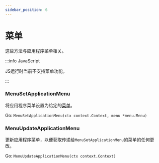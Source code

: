 ```yaml
---
sidebar_position: 6
---
```


# 菜单

这些方法与应用程序菜单相关。

:::info JavaScript

JS运行时当前不支持菜单功能。

:::

### MenuSetApplicationMenu

将应用程序菜单设置为给定的[菜单](../menus.mdx)。

Go: `MenuSetApplicationMenu(ctx context.Context, menu *menu.Menu)`

### MenuUpdateApplicationMenu

更新应用程序菜单，以便获取传递给`MenuSetApplicationMenu`的菜单的任何更改。

Go: `MenuUpdateApplicationMenu(ctx context.Context)`